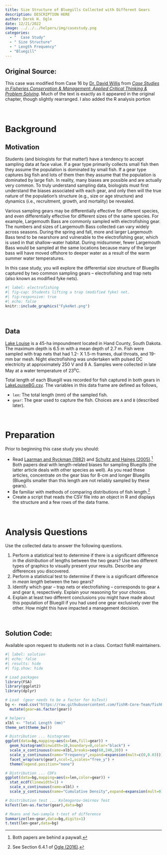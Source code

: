 ```yaml
---
title: Size Structure of Bluegills Collected with Different Gears
description: DESCRIPTION HERE
author: Derek H. Ogle
date: 12/21/2022
image: ../../../helpers/img/casestudy.png
categories:
  - "  Case Study"
  - " Size Structure"
  - " Length Frequency"
  - "Bluegill"
---
```


:::{.callout-warning appearance="simple"}
## Original Source:
This case was modified from Case 16 by [Dr. David Willis](https://magazine.outdoornebraska.gov/2014/01/dr-willis/) from [*Case Studies in Fisheries Conservation & Management: Applied Critical Thinking & Problem Solving*](https://fisheries.org/shop/55062p). Much of the text is exactly as it appeared in the original chapter, though slightly rearranged. I also added the R analysis portion
:::

&nbsp;

# Background
## Motivation
Students (and biologists for that matter!) have a tendency to accept sampling data at face value. If a gear type primarily collects small fish then they assume the population is dominated by small fish. If a gear type captures big fish and lots of them then they assume that the population is dominated by large fish. In reality, many biases are possible and are actually very common. To truly understand sampling data, biologists must first understand the biases associated with each gear, and only then will the true nature of the population's structure (e.g., size or age structure) and dynamics (i.e., recruitment, growth, and mortality) be revealed.

Various sampling gears may be differentially effective for different species, and even differentially effective for different sizes of the same species. For example, Largemouth Bass are commonly sampled with electrofishing gear. The numbers and sizes of Largemouth Bass collected can vary widely across seasons. During the spring and fall, more and larger Largemouth Bass tend to be nearshore and vulnerable to the electrofishing gear, which is used in that shallow-water habitat. During midsummer, fewer Largemouth Bass would be sampled at the same locations because many of the larger bass will have moved offshore to deeper water as a result of the warm summer water temperatures.

In this case study, you will explore the differential size structure of Bluegills captured by two common sampling gears -- electrofishing and trap nets (also known as modified fyke nets).

```r
#| label: electrofishing
#| fig-cap: Students lifting a trap (modified fyke) net.
#| fig-responsive: true
#| echo: false
knitr::include_graphics("FykeNet.png")
```

&nbsp;

## Data
[Lake Louise](https://gfp.sd.gov/parks/detail/lake-louise-recreation-area/) is a 45-ha impoundment located in Hand County, South Dakota. The maximum depth is 6.5 m with a mean depth of 2.7 m. Fish were sampled with trap nets that had 1.2- X 1.5-m frames, dual throats, and 19-mm bar mesh. Night electrofishing was undertaken with pulsed DC electricity at approximately 250 V and 8 A. Samples were collected in late May at a water temperature of 23^o^C.

Total length of each Bluegill was recorded for fish captured in both gears in [LakeLouiseBG.csv](LakeLouiseBG.csv). The variables in this data frame are defined as follows,

* `len`: The total length (mm) of the sampled fish.
* `gear`: The gear used to capture the fish. Choices are `A` and `B` (described later).

&nbsp;

# Preparation
Prior to beginning this case study you should:

* Read [Laarman and Ryckman (1982)](https://afspubs.onlinelibrary.wiley.com/doi/10.1577/1548-8659%281982%292%3C33%3ARSSOTN%3E2.0.CO%3B2) and [Schultz and Haines (2005)](https://afspubs.onlinelibrary.wiley.com/doi/10.1577/M04-055.1).^[Both papers are behind a paywall.] Both papers deal with length-related biases for sampling Bluegills (the latter article deals with other species as well). As you read these articles, concentrate on the gear bias for 8-cm and longer Bluegills (Bluegills smaller than this length are not reliably sampled by these gears).
* Be familiar with methods of comparing distributions of fish length.^[See  Section 6.4.1 of [Ogle (2016)](../../../pages/bookshtml#introductory-fisheries-analyses-with-r).]
* Create a script that reads the CSV file into an object in R and displays the structure and a few rows of the data frame.

&nbsp;

# Analysis Questions
Use the collected data to answer the following questions.

1. Perform a statistical test to determine if there is a significant difference in the *distribution* of lengths between the two gears? Use two different types of graphics to visually present your results. Describe any differences you discovered.
1. Perform a statistical test to determine if there is a significant difference in *mean length* between the two gears?
1. Identify which gear -- trap nets or electrofishing -- corresponds to gear `A` and gear `B`, respectively. Explain your reasoning for your choices.
1. Explain at least two different conclusions you might have made about this population of Bluegill if you had used one gear exclusively over the other. How might this have impacted a management decision.

&nbsp;

:::{.callout-important appearance="simple"}
## Solution Code:
Available upon request to students not in a class. Contact fishR maintainers.
:::

```r
#| label: solution 
#| echo: false
#| results: hide
#| fig.show: hide

# Load packages
library(FSA)
library(ggplot2)
library(dplyr)

# Load  (gear needs to be a factor for ksTest)
bg <- read.csv("https://raw.githubusercontent.com/fishR-Core-Team/fishR/main/teaching/posts/2022-12-21_SizeStrux_BGLouise/LakeLouiseBG.csv") |>
  mutate(gear=as.factor(gear))

# helpers
xlbl <- "Total Length (mm)"
theme_set(theme_bw())

# Distribution ... histograms
ggplot(data=bg,mapping=aes(x=len,fill=gear)) +
  geom_histogram(binwidth=10,boundary=0,color="black") +
  scale_x_continuous(name=xlbl,breaks=seq(60,240,20)) +
  scale_y_continuous(name="Frequency",expand=expansion(mult=c(0,0.03))) +
  facet_wrap(vars(gear),ncol=1,scales="free_y") +
  theme(legend.position="none")

# Distribution ... CDFs
ggplot(data=bg,mapping=aes(x=len,color=gear)) +
  stat_ecdf(linewidth=1) +
  scale_x_continuous(name=xlbl) +
  scale_y_continuous(name="Cumulative Density",expand=expansion(mult=0))

# Distribution test ... Kolmogorov-Smirnov Test
ksTest(len~as.factor(gear),data=bg)

# Means and two-sample t-test of difference
Summarize(len~gear,data=bg,digits=1)
t.test(len~gear,data=bg)
```
